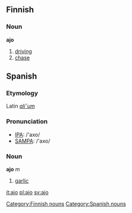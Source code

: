 ==Finnish==
{{Finnish index|aj}}

===Noun===
'''ajo'''

#[[driving]]
#[[chase]]

==Spanish==
===Etymology===
Latin ''[[alium|ali˘um]]''

===Pronunciation===
*[[w:IPA|IPA]]: /'axo/
*[[w:SAMPA|SAMPA]]: /'axo/

===Noun===
'''ajo''' ''m''

#[[garlic]]

[[Category:Finnish nouns]]
[[Category:Spanish nouns]]
[[it:ajo]]
[[pl:ajo]]
[[sv:ajo]]